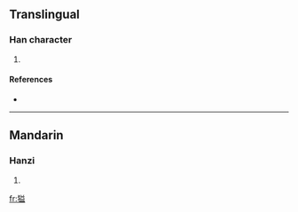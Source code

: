 ==Translingual==

===Han character===
{{Han char|rn=94|rad=犬|as=10|sn=13|four=|canj=大竹廿金廿 (KHTCT)}}

# {{defn|Han|sort=犬10}}

====References====
* {{Han ref|kx=0717.111|dkj=20616|hdz=21363.090|uh=7348|ud=29512}}

----

==Mandarin==

===Hanzi===
{{cmn-hanzi|pin=[[yì]] ([[yi4]])|wg=i<sup>4</sup>}}

# {{defn|Mandarin}}

[[fr:獈]]